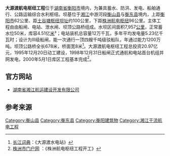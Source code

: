 '''大源渡航电枢纽工程'''位于[[湖南省|湖南省]][[衡阳市|衡阳市]]境内，为兼具蓄水、防洪、发电、船舶通行、公路运输综合水利枢纽。坝基位于[[湘江|湘江]]中游河段[[衡山县|衡山县]]与[[衡东县|衡东县]]境内，上距[[衡阳市|衡阳市]]62公里、距[[土谷塘航电枢纽工程|土谷塘枢纽坝址]]约100公里，下距[[株洲航电枢纽工程|株洲航电枢纽]]96公里。主体工程由由船闸、电站、泄水闸、坝顶公路桥组成。水坝区间面积7,957[[平方千米|公里]]，正常蓄水位50米，库容4.51亿[[立方米|米]]³；电站装机总容量12万千瓦，多年平均发电量5.23亿千瓦时；设计为III级船闸，能一次通行一顶四艘千吨级驳船队，年通过能力1200万吨。坝顶公路桥全长678米，桥面宽8米<ref>[http://www.cjw.gov.cn/index/cidian/cidian01.asp?link=8 长江词典]{{dead link|date=2017年12月 |bot=InternetArchiveBot |fix-attempted=yes }}：《大源渡水电站》</ref>。大源渡航电枢纽工程总投资20.97亿元，1995年12月20日动工建设，1998年12月31日船闸正式通航和电站首台机组并网发电，2000年5月1日库区工程基本完成<ref>[http://www.zhuzhou.gov.cn/sitepublish/site1/gov/zwdt/jrgz/ls/content_79226.html 株洲市门户网] {{Wayback|url=http://www.zhuzhou.gov.cn/sitepublish/site1/gov/zwdt/jrgz/ls/content_79226.html |date=20101206090402 }}：《株洲航电枢纽工程开工》</ref>。

==官方网站==
* [https://web.archive.org/web/20100617104851/http://www.hxncd.com/xj/Index.asp 湖南省湘江航运建设开发有限公司]

==参考来源==
{{Reflist}}

[[Category:衡山县|Category:衡山县]]
[[Category:衡东县|Category:衡东县]]
[[Category:衡阳建筑物|Category:衡阳建筑物]]
[[Category:湘江干流航电工程|Category:湘江干流航电工程]]